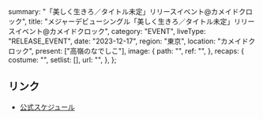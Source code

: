   summary: "「美しく生きろ／タイトル未定」リリースイベント@カメイドクロック",
  title: "メジャーデビューシングル「美しく生きろ／タイトル未定」リリースイベント@カメイドクロック",
  category: "EVENT",
  liveType: "RELEASE_EVENT",
  date: "2023-12-17",
  region: "東京",
  location: "カメイドクロック",
  present: ["高嶺のなでしこ"],
  image: {
    path: "",
    ref: "",
  },
  recaps: {
    costume: "",
    setlist: [],
    url: "",
  },
};

## リンク

- [公式スケジュール](https://takanenonadeshiko.jp/?p=1587)
